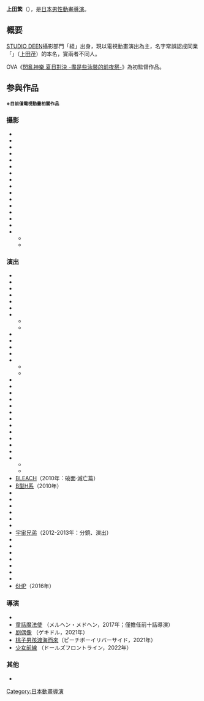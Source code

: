 {{Otheruses|subject=動畫演出家'''上田繁'''|上田茂|other=同業'''{{lang|ja|うえだしげる}}'''}}
{{BLP unsourced|time=2012-03-29T15:54:00+00:00}}
{{noteTA
|G1=Anime
|1=zh-hans:圣母在上;zh-tw:瑪莉亞的凝望;
}}
{{japanese|japanese= 上田 繁|kana=うえだ しげる|romaji= Ueda Shigeru}}
'''上田繁'''（{{lang-ja|上田 繁}}{{bd}}），是[[日本|日本]][[男性|男性]][[動畫|動畫]][[導演|導演]]。

== 概要 ==
[[STUDIO_DEEN|STUDIO DEEN]]攝影部門「{{lang|ja|め}}組」出身，現以電視動畫演出為主，名字常誤認成同業「{{lang|ja|うえだしげる}}」（[[上田茂|上田茂]]）的本名，實兩者不同人。

OVA《[[閃亂神樂|閃亂神樂 夏日對決 -盡是些泳裝的前夜祭-]]》為初監督作品。

== 参與作品 ==
<div class="notice metadata"  id="spoiler"><small>'''※目前僅電視動畫相關作品'''</small></div>
===攝影===
* {{nihongo|[[六門天外|六門天外]]|六門天外モンコレナイト|2000年}}
* {{nihongo|[[萬有引力_(漫畫)|萬有引力]]|グラビテーション|2000年}}
* {{nihongo|[[頭文字D|頭文字D Third Stage]]|頭文字D Third Stage|2001年}}
* {{nihongo|[[逮捕令_(漫畫)|逮捕令 第2季]]|逮捕しちゃうぞ SECOND SEASON|2001年}}
* {{nihongo|[[幻影天使|幻影天使]]|フルーツバスケット|2001年}}
* {{nihongo|[[可可蘿圖書館|可可蘿圖書館]]|ココロ図書館|2001年}}
* {{nihongo|[[聖石小子|聖石小子]]|RAVE|2001年}}
* {{nihongo|[[盜賊王JING|盜賊王JING]]|王ドロボウJING|2002年}}
* {{nihongo|[[尋找滿月|尋找滿月 可愛可愛大冒險]]|満月をさがして かわいいかわいい大冒険|2002年}}
* {{nihongo|[[鬼眼狂刀|鬼眼狂刀]]|SAMURAI DEEPER KYO|2002年}}
* {{nihongo|[[轟炸超人|轟炸超人]]|ボンバーマンジェッターズ|2002年}}
* {{nihongo|[[閃靈二人組|閃靈二人組]]|GetBackers -奪還屋-|2002年}}
* {{nihongo|[[魔偵探洛基|魔偵探洛基]]|魔探偵ロキ RAGNAROK|2003年}}
* {{nihongo|[[闇與帽子與書的旅人|闇與帽子與書的旅人]]|ヤミと帽子と本の旅人|2003年}}
* {{nihongo|[[真實夢境|真實夢境]]|ゆめりあ|2004年}}
* {{nihongo|[[瑪莉亞的凝望|瑪莉亞的凝望]]系列|マリア様がみてるシリーズ|2004}}
** {{nihongo|瑪莉亞的凝望|マリア様がみてる}}
** {{nihongo|瑪莉亞的凝望 〜春〜|マリア様がみてる 〜春〜}}

===演出===
* {{nihongo|[[抓鬼天狗幫|抓鬼天狗幫]]|Tactics|2004年}}
* {{nihongo|[[極上生徒会|極上生徒会]]|極上生徒会|2005年}}
* {{nihongo|[[宇宙戰艦戰士|宇宙戰艦戰士]]|スターシップ・オペレーターズ|2005年}}
* {{nihongo|[[不可思議星球的雙胞胎公主|不可思議星球的雙胞胎公主]]|ふしぎ星の☆ふたご姫|2005年}}
* {{nihongo|[[我們的仙境|我們的仙境]]|まほらば|2005年}}
* {{nihongo|[[植木的法則|植木的法則]]|うえきの法則|2005年}}
* {{nihongo|[[灼眼的夏娜_(動畫)|灼眼的夏娜]]系列|灼眼のシャナシリーズ}}
** {{nihongo|灼眼的夏娜|灼眼のシャナ|2005年}}
** {{nihongo|灼眼的夏娜II|灼眼のシャナII|2007年}}
* {{nihongo|[[零之使魔|零之使魔]]|ゼロの使い魔|2006年}}
* {{nihongo|[[機神咆吼DEMONBANE|機神咆吼DEMONBANE]]|機神咆吼デモンベイン|2006年：特典DVD「OUROBOROS RONDO」[[分鏡|分鏡]]、演出}}
* {{nihongo|[[惡靈系列|Ghost Hunt]]|ゴーストハント|2006年}}
* {{nihongo|[[蜂蜜幸運草|蜂蜜幸運草II]]|ハチミツとクローバーII|2006年}}
* {{nihongo|[[交響情人夢_(動畫)|交響情人夢]]系列|のだめカンタービレシリーズ}}
** {{nihongo|交響情人夢|のだめカンタービレ|2007年}}
** {{nihongo|交響情人夢 巴黎篇|のだめカンタービレ 巴里編|2008年：分鏡、演出}}
* {{nihongo|[[天翔少女|天翔少女]]|スカイガールズ|2007年}}
* {{nihongo|[[土豆蛋黃醬|土豆蛋黃醬]]|ぽてまよ|2007年}}
* {{nihongo|[[守護者系列|精靈守護者]]|精霊の守り人|2007年}}
* {{nihongo|[[死後文|死後文]]|シゴフミ|2008年}}
* {{nihongo|[[迷宮塔_(動畫)|迷宮塔 ～烏魯克之盾～]]|ドルアーガの塔 ～the Aegis of URUK～|2008年}}
* {{nihongo|[[魔法禁書目錄|魔法禁書目錄]]|とある魔術の禁書目録|2008年}}
* {{nihongo|[[隱王|隱王]]|隠の王|2008年}}
* {{nihongo|[[神曲奏界|神曲奏界]]|神曲奏界ポリフォニカ|2009年（第2季）}}
* {{nihongo|[[香格里拉_(科幻小說)|香格里拉]]|シャングリ・ラ|2009年}}
* {{nihongo|[[旋風管家|旋風管家 第2季]]|ハヤテのごとく！！ 2nd season|2009年}}
* {{nihongo|[[鋼之鍊金術師_FULLMETAL_ALCHEMIST|鋼之鍊金術師 FULLMETAL ALCHEMIST]]|鋼の錬金術師 FULLMETAL ALCHEMIST|2009年}}
* {{nihongo|[[乃木坂春香的秘密|乃木坂春香的秘密 Purezza♪]]|乃木坂春香の秘密 ぴゅあれっつぁ♪|2009年}}
* {{nihongo|[[聖痕鍊金士|聖痕鍊金士]]系列|聖痕のクェイサーシリーズ}}
** {{nihongo|聖痕鍊金士|聖痕のクェイサー|2010年}}
** {{nihongo|聖痕鍊金士II|聖痕のクェイサーII|2011年}}
* [[BLEACH_(動畫)|BLEACH]]（2010年：破面·滅亡篇）
* [[B型H系|B型H系]]（2010年）
* {{nihongo|[[緣之空|緣之空]]|ヨスガノソラ|2010年}}
* {{nihongo|[[肯普法|肯普法 為了愛]]|けんぷファー für die Liebe|2011年：SP2（第14話）}}
* {{nihongo|[[亞斯塔蘿黛的後宮玩具|亞斯塔蘿黛的後宮玩具]]|アスタロッテのおもちゃ！|2011年}}
* {{nihongo|[[魔乳秘劍帖|魔乳秘劍帖]]|魔乳秘剣帖|2011年}}
* {{nihongo|[[謎樣女友X|謎樣女友X]]|謎の彼女X|2012年}}
* {{nihongo|[[女王之刃|女王之刃 叛亂]]|クイーンズブレイド リベリオン|2012年}}
* [[宇宙兄弟|宇宙兄弟]]（2012-2013年：分鏡、演出）
* {{nihongo|[[織田信奈的野望|織田信奈的野望]]|織田信奈の野望|2012年}}
* {{nihongo|[[斷裁分離的罪惡之剪|斷裁分離的罪惡之剪]]|断裁分離のクライムエッジ|2013年}}
* {{nihongo|[[歸宅部活動記錄|歸宅部活動記錄]]|帰宅部活動記録|2013年}}
* {{nihongo|[[Fantasista_Doll|Fantasista Doll]]|ファンタジスタドール|2013年}}
* {{nihongo|[[魔鬼戀人|魔鬼戀人]]|DIABOLIK LOVERS|2013年}}
* {{nihongo|[[如果折斷她的旗|如果折斷她的旗]]|彼女がフラグをおられたら|2014年：副監督、分鏡、演出}}
* {{nihongo|[[少年好萊塢|少年好萊塢 -HOLLY STAGE FOR 49-]]|少年ハリウッド -HOLLY STAGE FOR 49-|2014年}}
* [[6HP|6HP]]（2016年）

===導演===
* {{nihongo|[[閃亂神樂|閃亂神樂 夏日對決 -盡是些泳裝的前夜祭-]]|閃乱カグラ ESTIVAL VERSUS -水着だらけの前夜祭|2015年；OVA}}
* [[童話魔法使|童話魔法使]] （メルヘン・メドヘン，2017年；僅擔任前十話導演）
* [[剧偶像|剧偶像]] （ゲキドル，2021年）
* [[桃子男孩渡海而來|桃子男孩渡海而來]]（ピーチボーイリバーサイド，2021年）
* [[少女前線|少女前線]] （ドールズフロントライン，2022年）

===其他===
* {{nihongo|[[我家也有外星人|我家也有外星人]]|NieA_7|2000年：[[色彩設計#上色、上色師|上色]]}}

{{DEFAULTSORT:Ueda Shigeru}}
[[Category:日本動畫導演|Category:日本動畫導演]]
<!--[[ja:上田繁|ja:上田繁]] 等哪天日文維基編寫條目-->
